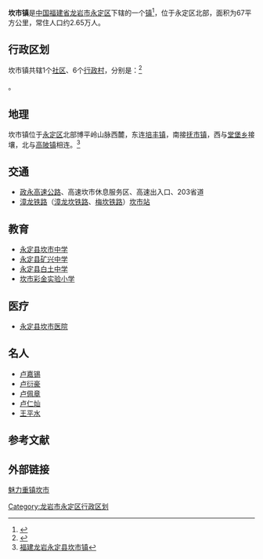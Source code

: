 {{中国乡级行政区
|景观照片文件名 = 
|景观照片描述 = 
|汉语拼音 = KANSHI
|其他语言 = 
|其他语言名称 = 
|旧称 = 云川乡
|地名出处 = 
|位置图文件名 = 
|位置图描述 = 
|自定义图片= 
|建置时间 = 
|政府驻地 = 坎市文化路48号
|毗邻 = 
|总面积 = 67平方千米
|总人口 = 
|总人口年份 = 
|户籍人口 = 
|户籍人口年份 = 
|常住人口 = 2.65万人
|常住人口年份 = 
|人口密度 = 
|GDP = 
|GDP年份 = 
|邮政编码 = 364102
|电话区号 = 597
|官方网站 = 
|网站名称 = 
|35/08/22/101/000}}

'''坎市镇'''是[[中华人民共和国|中国]][[福建省|福建省]][[龙岩市|龙岩市]][[永定区_(龙岩市)|永定区]]下辖的一个[[镇|镇]]<ref>{{PRC admin/ref sgc|{{PRC admin/parent|35/08/22/101/000}}}}</ref>，位于永定区北部，面积为67平方公里，常住人口约2.65万人。

== 行政区划 ==

坎市镇共辖1个[[社区|社区]]、6个[[行政村|行政村]]，分别是：<ref>{{PRC admin/ref sgc|35/08/22/101/000}}</ref>

{{PRC admin/children|35/08/22/101/000}}。

==地理==
坎市镇位于[[永定区_(龙岩市)|永定区]]北部博平岭山脉西麓，东连[[培丰镇|培丰镇]]，南接[[抚市镇|抚市镇]]，西与[[堂堡乡|堂堡乡]]接壤，北与[[高陂镇_(永定县)|高陂镇]]相连。<ref>[http://www.chinaquhua.cn/fujian/yongding_kanshizhen.html 福建龙岩永定县坎市镇]{{dead link|date=2017年12月 |bot=InternetArchiveBot |fix-attempted=yes }}</ref>

==交通==
*[[政永高速公路|政永高速公路]]、高速坎市休息服务区、高速出入口、203省道
*[[漳龙铁路|漳龙铁路]]（[[漳龙坎铁路|漳龙坎铁路]]、[[梅坎铁路|梅坎铁路]]）[[坎市站|坎市站]]

==教育==
*[[永定县坎市中学|永定县坎市中学]]
*[[永定县矿兴中学|永定县矿兴中学]]
*[[永定县白土中学|永定县白土中学]]
*[[坎市彩金实验小学|坎市彩金实验小学]]

==医疗==
*[[永定县坎市医院|永定县坎市医院]]

==名人==
*[[卢嘉锡|卢嘉锡]]
*[[卢衍豪|卢衍豪]]
*[[卢佩章|卢佩章]]
*[[卢仁灿|卢仁灿]]
*[[王平水|王平水]]

==参考文献==
{{reflist}}

==外部链接==
[https://web.archive.org/web/20120327124810/http://www.mxrb.cn/ydksz/ydksz.htm 魅力重镇坎市]

{{永定县行政区划}}
{{福建小作品}}

[[Category:龙岩市永定区行政区划|Category:龙岩市永定区行政区划]]